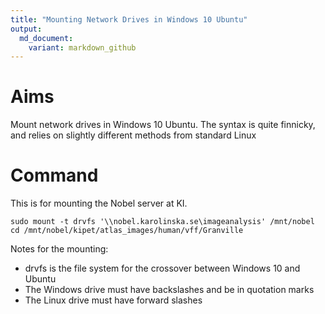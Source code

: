 ```yaml
---
title: "Mounting Network Drives in Windows 10 Ubuntu"
output:
  md_document:
    variant: markdown_github
---
```


# Aims

Mount network drives in Windows 10 Ubuntu.  The syntax is quite finnicky, and relies on slightly different methods from standard Linux

# Command

This is for mounting the Nobel server at KI.

```{}
sudo mount -t drvfs '\\nobel.karolinska.se\imageanalysis' /mnt/nobel
cd /mnt/nobel/kipet/atlas_images/human/vff/Granville
```

Notes for the mounting: 

* drvfs is the file system for the crossover between Windows 10 and Ubuntu
* The Windows drive must have backslashes and be in quotation marks
* The Linux drive must have forward slashes
